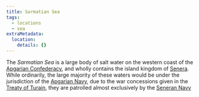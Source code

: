 ```yaml
---
title: Sarmatian Sea
tags:
  - locations
  - sea
extraMetadata:
  location:
    details: {}
---
```



The *Sarmatian Sea* is a large body of salt water on the western coast of the [Apgarian Confederacy](./apgar.mdx), and wholly contains the island kingdom of [Senera](./senera.mdx). While ordinarily, the large majority of these waters would be under the jurisdiction of the [Apgarian Navy](../organizations/apgarian-military.mdx#navy), due to the war concessions given in the [Treaty of Turain](../events/treaty-of-turain.mdx), they are patrolled almost exclusively by the [Seneran Navy](../organizations/seneran-military.mdx#navy)